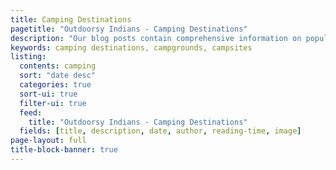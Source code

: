 ```yaml
---
title: Camping Destinations
pagetitle: "Outdoorsy Indians - Camping Destinations"
description: "Our blog posts contain comprehensive information on popular camping desitnations."
keywords: camping destinations, campgrounds, campsites
listing:
  contents: camping
  sort: "date desc"
  categories: true
  sort-ui: true
  filter-ui: true
  feed: 
    title: "Outdoorsy Indians - Camping Destinations"
  fields: [title, description, date, author, reading-time, image]
page-layout: full
title-block-banner: true
---
```


